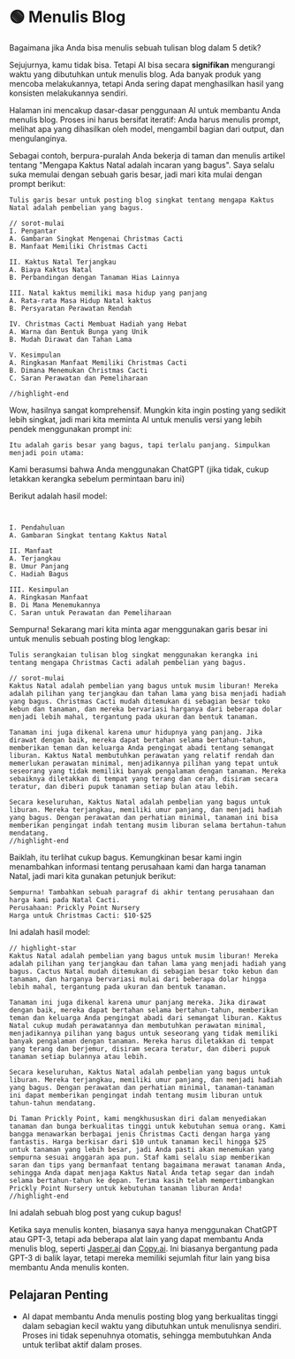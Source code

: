 
# 🟢 Menulis Blog

Bagaimana jika Anda bisa menulis sebuah tulisan blog dalam 5 detik?

Sejujurnya, kamu tidak bisa. Tetapi AI bisa secara **signifikan** mengurangi waktu yang dibutuhkan untuk menulis blog. Ada banyak produk yang mencoba melakukannya, tetapi Anda sering dapat menghasilkan hasil yang konsisten melakukannya sendiri.

Halaman ini mencakup dasar-dasar penggunaan AI untuk membantu Anda menulis blog. Proses ini harus bersifat iteratif: Anda harus menulis prompt, melihat apa yang dihasilkan oleh model, mengambil bagian dari output, dan mengulanginya.

Sebagai contoh, berpura-puralah Anda bekerja di taman dan menulis artikel tentang "Mengapa Kaktus Natal adalah incaran yang bagus". Saya selalu suka memulai dengan sebuah garis besar, jadi mari kita mulai dengan prompt berikut:

```text
Tulis garis besar untuk posting blog singkat tentang mengapa Kaktus Natal adalah pembelian yang bagus.

// sorot-mulai
I. Pengantar
A. Gambaran Singkat Mengenai Christmas Cacti
B. Manfaat Memiliki Christmas Cacti

II. Kaktus Natal Terjangkau
A. Biaya Kaktus Natal
B. Perbandingan dengan Tanaman Hias Lainnya

III. Natal kaktus memiliki masa hidup yang panjang
A. Rata-rata Masa Hidup Natal kaktus
B. Persyaratan Perawatan Rendah

IV. Christmas Cacti Membuat Hadiah yang Hebat
A. Warna dan Bentuk Bunga yang Unik
B. Mudah Dirawat dan Tahan Lama

V. Kesimpulan
A. Ringkasan Manfaat Memiliki Christmas Cacti
B. Dimana Menemukan Christmas Cacti
C. Saran Perawatan dan Pemeliharaan

//highlight-end
```

Wow, hasilnya sangat komprehensif. Mungkin kita ingin posting yang sedikit lebih singkat, jadi mari kita meminta AI untuk menulis versi yang lebih pendek menggunakan prompt ini:

```text
Itu adalah garis besar yang bagus, tapi terlalu panjang. Simpulkan menjadi poin utama:
```

<Note>
  Kami berasumsi bahwa Anda menggunakan ChatGPT (jika tidak, cukup letakkan
  kerangka sebelum permintaan baru ini)
</Note>

Berikut adalah hasil model:

```text {3-14}


I. Pendahuluan
A. Gambaran Singkat tentang Kaktus Natal

II. Manfaat
A. Terjangkau
B. Umur Panjang
C. Hadiah Bagus

III. Kesimpulan
A. Ringkasan Manfaat
B. Di Mana Menemukannya
C. Saran untuk Perawatan dan Pemeliharaan

```

Sempurna! Sekarang mari kita minta agar menggunakan garis besar ini untuk menulis sebuah posting blog lengkap:

```text
Tulis serangkaian tulisan blog singkat menggunakan kerangka ini tentang mengapa Christmas Cacti adalah pembelian yang bagus.

// sorot-mulai
Kaktus Natal adalah pembelian yang bagus untuk musim liburan! Mereka adalah pilihan yang terjangkau dan tahan lama yang bisa menjadi hadiah yang bagus. Christmas Cacti mudah ditemukan di sebagian besar toko kebun dan tanaman, dan mereka bervariasi harganya dari beberapa dolar menjadi lebih mahal, tergantung pada ukuran dan bentuk tanaman.

Tanaman ini juga dikenal karena umur hidupnya yang panjang. Jika dirawat dengan baik, mereka dapat bertahan selama bertahun-tahun, memberikan teman dan keluarga Anda pengingat abadi tentang semangat liburan. Kaktus Natal membutuhkan perawatan yang relatif rendah dan memerlukan perawatan minimal, menjadikannya pilihan yang tepat untuk seseorang yang tidak memiliki banyak pengalaman dengan tanaman. Mereka sebaiknya diletakkan di tempat yang terang dan cerah, disiram secara teratur, dan diberi pupuk tanaman setiap bulan atau lebih.

Secara keseluruhan, Kaktus Natal adalah pembelian yang bagus untuk liburan. Mereka terjangkau, memiliki umur panjang, dan menjadi hadiah yang bagus. Dengan perawatan dan perhatian minimal, tanaman ini bisa memberikan pengingat indah tentang musim liburan selama bertahun-tahun mendatang.
//highlight-end
```

Baiklah, itu terlihat cukup bagus. Kemungkinan besar kami ingin menambahkan informasi tentang perusahaan kami dan harga tanaman Natal, jadi mari kita gunakan petunjuk berikut:

```text
Sempurna! Tambahkan sebuah paragraf di akhir tentang perusahaan dan harga kami pada Natal Cacti.
Perusahaan: Prickly Point Nursery
Harga untuk Christmas Cacti: $10-$25
```

Ini adalah hasil model:

```text
// highlight-star
Kaktus Natal adalah pembelian yang bagus untuk musim liburan! Mereka adalah pilihan yang terjangkau dan tahan lama yang menjadi hadiah yang bagus. Cactus Natal mudah ditemukan di sebagian besar toko kebun dan tanaman, dan harganya bervariasi mulai dari beberapa dolar hingga lebih mahal, tergantung pada ukuran dan bentuk tanaman.

Tanaman ini juga dikenal karena umur panjang mereka. Jika dirawat dengan baik, mereka dapat bertahan selama bertahun-tahun, memberikan teman dan keluarga Anda pengingat abadi dari semangat liburan. Kaktus Natal cukup mudah perawatannya dan membutuhkan perawatan minimal, menjadikannya pilihan yang bagus untuk seseorang yang tidak memiliki banyak pengalaman dengan tanaman. Mereka harus diletakkan di tempat yang terang dan berjemur, disiram secara teratur, dan diberi pupuk tanaman setiap bulannya atau lebih.

Secara keseluruhan, Kaktus Natal adalah pembelian yang bagus untuk liburan. Mereka terjangkau, memiliki umur panjang, dan menjadi hadiah yang bagus. Dengan perawatan dan perhatian minimal, tanaman-tanaman ini dapat memberikan pengingat indah tentang musim liburan untuk tahun-tahun mendatang.

Di Taman Prickly Point, kami mengkhususkan diri dalam menyediakan tanaman dan bunga berkualitas tinggi untuk kebutuhan semua orang. Kami bangga menawarkan berbagai jenis Christmas Cacti dengan harga yang fantastis. Harga berkisar dari $10 untuk tanaman kecil hingga $25 untuk tanaman yang lebih besar, jadi Anda pasti akan menemukan yang sempurna sesuai anggaran apa pun. Staf kami selalu siap memberikan saran dan tips yang bermanfaat tentang bagaimana merawat tanaman Anda, sehingga Anda dapat menjaga Kaktus Natal Anda tetap segar dan indah selama bertahun-tahun ke depan. Terima kasih telah mempertimbangkan Prickly Point Nursery untuk kebutuhan tanaman liburan Anda!
//highlight-end
```

Ini adalah sebuah blog post yang cukup bagus!

Ketika saya menulis konten, biasanya saya hanya menggunakan ChatGPT atau GPT-3, tetapi ada beberapa alat lain yang dapat membantu Anda menulis blog, seperti [Jasper.ai](https://www.jasper.ai/) dan [Copy.ai](https://www.copy.ai/). Ini biasanya bergantung pada GPT-3 di balik layar, tetapi mereka memiliki sejumlah fitur lain yang bisa membantu Anda menulis konten.

## Pelajaran Penting

- AI dapat membantu Anda menulis posting blog yang berkualitas tinggi dalam sebagian kecil waktu yang dibutuhkan untuk menulisnya sendiri. Proses ini tidak sepenuhnya otomatis, sehingga membutuhkan Anda untuk terlibat aktif dalam proses.
